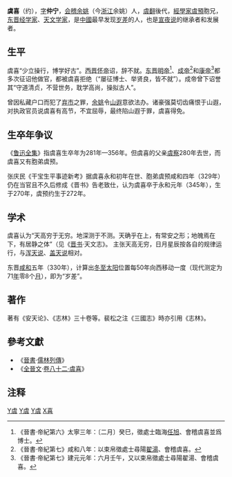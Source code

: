 '''虞喜'''（约{{bd|270年||345年|catIdx=Y}}），[[表字|字]]'''仲宁'''，[[会稽|会稽]][[余姚|余姚]]（今[[浙江|浙江]]余姚）人，[[虞翻|虞翻]]後代，[[經學家|經學家]][[虞預|虞預]]胞兄，[[东晋|东晋]][[经学家|经学家]]、[[天文学家|天文学家]]，是[[中國|中國]]最早发现[[岁差|岁差]]的人，也是[[宣夜说|宣夜说]]的继承者和发展者。

==生平==
虞喜“少立操行，博学好古”。[[西晋|西晋]][[晋怀帝|怀帝]]诏，辞不就。[[东晋|东晋]][[晋明帝|明帝]]<ref>《晉書·帝紀第六》太寧三年：〔二月〕癸巳，徵處士臨海[[任旭|任旭]]、會稽虞喜並爲博士。</ref>、[[晋成帝|成帝]]<ref>《晉書·帝紀第七》咸和八年：以束帛徵處士尋陽[[翟湯|翟湯]]、會稽虞喜。</ref>和[[晉康帝|康帝]]<ref>《晉書·帝紀第七》建元元年：六月壬午，又以束帛徵處士尋陽翟湯、會稽虞喜。</ref>都多次征诏他做官，都被虞喜拒绝（“屡征博士、举贤良，皆不就”）。成帝曾下诏誉其“守道清贞，不营世务，耽学高尚，操拟古人”。

曾因私藏户口而犯了[[弃市|弃市]]之罪，[[余姚|余姚]]令[[山遐|山遐]]意欲法办。诸豪强莫切齿痛恨于山遐，对执政官员说虞喜有高节，不宜屈辱，最终陷山遐于罪，虞喜得免。

== 生卒年争议 ==
《[[鲁迅全集|鲁迅全集]]》指虞喜生卒年为281年—356年。但虞喜的父亲[[虞察|虞察]]280年去世，而虞喜又有胞弟虞预。

张庆民《干宝生平事迹新考》据虞喜永和初年在世、胞弟虞预咸和四年（329年）仍在当官且不久后修成《晋书》告老致仕，认为虞喜卒于永和元年（345年），生于270年，虞预约生于272年。

==学术==
虞喜认为“天高穷于无穷。地深测于不测。天确乎在上，有常安之形；地魄焉在下，有居静之体”（见《[[晋书|晋书]]·天文志》。 主张天高无穷，日月星辰按各自的规律运行，与[[浑天说|浑天说]]、[[盖天说|盖天说]]相对。

东晋[[咸和_(东晋)|咸和]]五年（330年），计算出[[冬至|冬至]][[太阳|太阳]]位置每50年向西移动一度（现代测定为71[[年|年]]零8个[[月|月]]），即为“岁差”。

==著作==
著有《安天论》、《志林》三十卷等。裴松之注《三國志》時亦引用《志林》。

==參考文獻==
*《[[晉書|晉書]]·[[s:晉書/卷091#虞喜|儒林列傳]]》
*《[[全晉文|全晉文]]·[[s:全晉文/卷八十二#虞喜|卷八十二·虞喜]]》

==注释==
{{reflist}}

[[Category:晋朝人|Y虞]]
[[Category:中国天文学家|Y虞]]
[[Category:余姚人|Y虞]]
[[Category:会稽虞氏|X喜]]